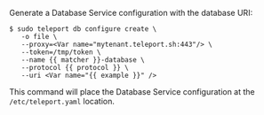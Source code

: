 Generate a Database Service configuration with the database URI:

```code
$ sudo teleport db configure create \
   -o file \
   --proxy=<Var name="mytenant.teleport.sh:443"/> \
   --token=/tmp/token \
   --name {{ matcher }}-database \
   --protocol {{ protocol }} \
   --uri <Var name="{{ example }}" />
```

This command will place the Database Service configuration at the
`/etc/teleport.yaml` location.
